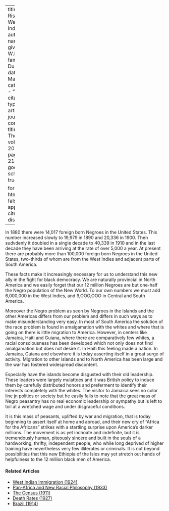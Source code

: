 
---
title: 'The Rise of the West Indian'
author:
  - name:
      given: W.E.B.
      family: Du Bois
date: Mar. 1920
categories: 
  - ""
citation: 
  type: article-journal
  container-title: The Crisis
  volume: 20
  issue: 5
  page: 214--215
google-scholar: true

format:
  html:
    toc: false
    appendix-cite-as: display
---


In 1880 there were 14,017 foreign born Negroes in the United States. This number increased slowly to 19,979 in 1890 and 20,336 in 1900. Then sudvdenly it doubled in a single decade to 40,339 in 1910 and in the last decade they have been arriving at the rate of over 5,000 a year. At present there are probably more than 100,000 foreign born Negroes in the United States, two-thirds of whom are from the West Indies and adjacent parts of South America.

These facts make it increasingly necessary for us to understand this
new ally in the fight for black democracy. We are naturally provincial in North America and we easily forget that our 12 million Negroes are but one-half the Negro population of the New World. To our own numbers we must add 6,000,000 in the West Indies, and 9,OOO,OOO in Central and South America.

Moreover the Negro problem as seen by Negroes in the Islands and the other Americas differs from our problem and differs in such ways as to make misunderstanding very easy. In most of South America the solution of the race problem is found in amalgamation with the whites and where that is going on there is little migration to America. However, in centers like Jamaica, Haiti and Guiana, where there are comparatively few whites, a racial consciousness has been developed which not only does not find amalgamation but does not desire it. In Haiti this feeling made a nation. In Jamaica, Guiana and elsewhere it is today asserting itself in a great surge of activity. Migration to other islands and to North America has been large and the war has fostered widespread discontent.

Especially have the islands become disgusted with their old leadership. These leaders were largely mulattoes and it was British policy to induce them by carefully distributed honors and preferment to identify their interests completely with the whites. The visitor to Jamaica sees no color line jn politics or society but he easily fails to note that the great mass of Negro peasantry has no real economic leadership or sympathy but is left to toil at a wretched wage and under disgraceful conditions.

It is this mass of peasants, uplifted by war and migration, that is today beginning to assert itself at home and abroad, and their new cry of "Africa for the Africans" strikes
with a startling surprise upon America's darker millions. The movement is as yet inchoate and indefinite, but it is tremendously human, piteously sincere and built in the souls of a hardworking, thrifty, independent people, who while long deprived of higher training have nevertheless very few illiterates or criminals. It is not beyond possibilities that this new Ethiopia of the Isles may yet stretch out hands of helpfulness to the 12 million black men of America.

<!-- Similar articles start here -->
<div  class="clear-wrap"></div>

#### Related Articles

* [West Indian Immigration (1924)](/Volumes/29/02/west_indian_immigration.html)
* [Pan-Africa and New Racial Philosophy (1933)](/Volumes/40/11/panafrica_and_new_racial_philosophy.html)
* [The Census (1911)](/Volumes/03/01/census.html)
* [Death Rates (1927)](/Volumes/34/08/death_rates.html)
* [Brazil (1914)](/Volumes/07/06/brazil.html)

<!-- Similar articles end here -->